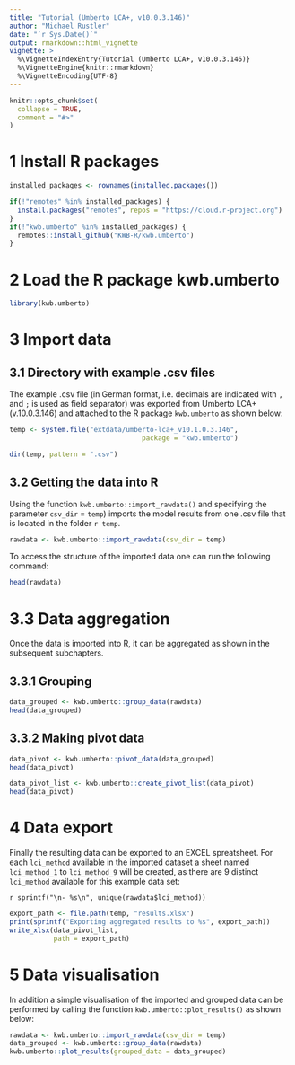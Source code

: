 ```yaml
---
title: "Tutorial (Umberto LCA+, v10.0.3.146)"
author: "Michael Rustler"
date: "`r Sys.Date()`"
output: rmarkdown::html_vignette
vignette: >
  %\VignetteIndexEntry{Tutorial (Umberto LCA+, v10.0.3.146)}
  %\VignetteEngine{knitr::rmarkdown}
  %\VignetteEncoding{UTF-8}
---
```


```r
knitr::opts_chunk$set(
  collapse = TRUE,
  comment = "#>"
)
```

# 1 Install R packages
```r
installed_packages <- rownames(installed.packages())

if(!"remotes" %in% installed_packages) {
  install.packages("remotes", repos = "https://cloud.r-project.org")
}
if(!"kwb.umberto" %in% installed_packages) {
  remotes::install_github("KWB-R/kwb.umberto")
}
```

# 2 Load the R package kwb.umberto
```r
library(kwb.umberto)
```

# 3 Import data   

## 3.1 Directory with example .csv files 

The example .csv file (in German format, i.e. decimals are indicated with `,` 
and `;` is used as field separator) was exported from Umberto LCA+ (v.10.0.3.146) 
and attached to the R package `kwb.umberto` as shown below:

```r
temp <- system.file("extdata/umberto-lca+_v10.1.0.3.146", 
                                 package = "kwb.umberto")

dir(temp, pattern = ".csv")
```

## 3.2 Getting the data into R 

Using the function `kwb.umberto::import_rawdata()` and specifying the parameter 
`csv_dir` =  `temp`) imports the model results from one .csv file 
that is located in the folder `r temp`.  

```r
rawdata <- kwb.umberto::import_rawdata(csv_dir = temp)
```

To access the structure of the imported data one can run the following command: 

```r
head(rawdata)
```

# 3.3 Data aggregation

Once the data is imported into R, it can be aggregated as shown in the subsequent
subchapters.

## 3.3.1 Grouping

```r
data_grouped <- kwb.umberto::group_data(rawdata)
head(data_grouped)
```

## 3.3.2 Making pivot data
```r
data_pivot <- kwb.umberto::pivot_data(data_grouped)
head(data_pivot)
```

```r
data_pivot_list <- kwb.umberto::create_pivot_list(data_pivot)
head(data_pivot)
```

# 4 Data export

Finally the resulting data can be exported to an EXCEL spreatsheet. For each 
`lci_method` available in the imported dataset a sheet named `lci_method_1` to 
`lci_method_9` will be created, as there are 9 distinct `lci_method` available 
for this example data set: 

`r sprintf("\n- %s\n", unique(rawdata$lci_method))`


```r
export_path <- file.path(temp, "results.xlsx")
print(sprintf("Exporting aggregated results to %s", export_path))
write_xlsx(data_pivot_list, 
           path = export_path)
```           

# 5 Data visualisation

In addition a simple visualisation of the imported and grouped data can 
be performed by calling the function `kwb.umberto::plot_results()` as shown below:

```r
rawdata <- kwb.umberto::import_rawdata(csv_dir = temp)
data_grouped <- kwb.umberto::group_data(rawdata)
kwb.umberto::plot_results(grouped_data = data_grouped)
```

